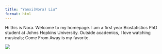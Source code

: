 ```yaml
---
title: "Yanxi(Nora) Liu"
format: html
---
```


Hi this is Nora. Welcome to my homepage. I am a first year Biostatistics PhD student at Johns Hopkins University. Outside academics, I love watching musicals; Come From Away is my favorite.

![](images/come-from-away.png)
